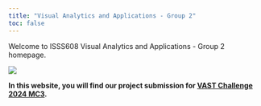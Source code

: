 ```yaml
---
title: "Visual Analytics and Applications - Group 2"
toc: false
---
```


Welcome to ISSS608 Visual Analytics and Applications - Group 2 homepage.

![](images/Untitled%20(1920%20x%201080%20px).png)

**In this website, you will find our project submission for [VAST Challenge 2024 MC3](https://vast-challenge.github.io/2024/MC3.html).**
